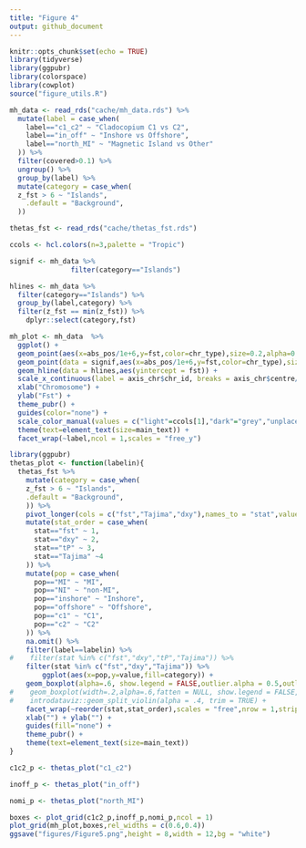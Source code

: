 ```yaml
---
title: "Figure 4"
output: github_document
---
```


```r
knitr::opts_chunk$set(echo = TRUE)
library(tidyverse)
library(ggpubr)
library(colorspace)
library(cowplot)
source("figure_utils.R")
```


```r
mh_data <- read_rds("cache/mh_data.rds") %>% 
  mutate(label = case_when(
    label=="c1_c2" ~ "Cladocopium C1 vs C2",
    label=="in_off" ~ "Inshore vs Offshore",
    label=="north_MI" ~ "Magnetic Island vs Other"
  )) %>% 
  filter(covered>0.1) %>% 
  ungroup() %>% 
  group_by(label) %>% 
  mutate(category = case_when(
  z_fst > 6 ~ "Islands",
    .default = "Background",
  )) 

thetas_fst <- read_rds("cache/thetas_fst.rds")
```

```r
ccols <- hcl.colors(n=3,palette = "Tropic")

signif <- mh_data %>% 
               filter(category=="Islands")

hlines <- mh_data %>% 
  filter(category=="Islands") %>% 
  group_by(label,category) %>% 
  filter(z_fst == min(z_fst)) %>% 
    dplyr::select(category,fst)

mh_plot <- mh_data  %>% 
  ggplot() + 
  geom_point(aes(x=abs_pos/1e+6,y=fst,color=chr_type),size=0.2,alpha=0.5) +
  geom_point(data = signif,aes(x=abs_pos/1e+6,y=fst,color=chr_type),size=0.3,alpha=1)  +
  geom_hline(data = hlines,aes(yintercept = fst)) +
  scale_x_continuous(label = axis_chr$chr_id, breaks = axis_chr$centre/1e6) + 
  xlab("Chromosome") +
  ylab("Fst") + 
  theme_pubr() +
  guides(color="none") +
  scale_color_manual(values = c("light"=ccols[1],"dark"="grey","unplaced"=ccols[3])) +
  theme(text=element_text(size=main_text)) +
  facet_wrap(~label,ncol = 1,scales = "free_y")
```


```r
library(ggpubr)
thetas_plot <- function(labelin){
  thetas_fst %>% 
    mutate(category = case_when(
    z_fst > 6 ~ "Islands",
    .default = "Background",
    )) %>% 
    pivot_longer(cols = c("fst","Tajima","dxy"),names_to = "stat",values_to = "value") %>% 
    mutate(stat_order = case_when(
      stat=="fst" ~ 1,
      stat=="dxy" ~ 2,
      stat=="tP" ~ 3,
      stat=="Tajima" ~4
    )) %>% 
    mutate(pop = case_when(
      pop=="MI" ~ "MI",
      pop=="NI" ~ "non-MI",
      pop=="inshore" ~ "Inshore",
      pop=="offshore" ~ "Offshore",
      pop=="c1" ~ "C1",
      pop=="c2" ~ "C2"
    )) %>% 
    na.omit() %>% 
    filter(label==labelin) %>% 
#    filter(stat %in% c("fst","dxy","tP","Tajima")) %>% 
    filter(stat %in% c("fst","dxy","Tajima")) %>% 
        ggplot(aes(x=pop,y=value,fill=category)) + 
    geom_boxplot(alpha=.6, show.legend = FALSE,outlier.alpha = 0.5,outlier.size = .3,outlier.color = "grey") +
#    geom_boxplot(width=.2,alpha=.6,fatten = NULL, show.legend = FALSE,outlier.alpha = 0.5,outlier.size = .3,outlier.color = "grey") +    
#    introdataviz::geom_split_violin(alpha = .4, trim = TRUE) +
    facet_wrap(~reorder(stat,stat_order),scales = "free",nrow = 1,strip.position = "top", labeller = as_labeller(c(fst = "F[ST]", dxy = "D[XY]",tP = "pi",Tajima="D"),label_parsed)) +
    xlab("") + ylab("") +
    guides(fill="none") +
    theme_pubr() +
    theme(text=element_text(size=main_text))
}

c1c2_p <- thetas_plot("c1_c2")

inoff_p <- thetas_plot("in_off")

nomi_p <- thetas_plot("north_MI")
```

```r
boxes <- plot_grid(c1c2_p,inoff_p,nomi_p,ncol = 1)
plot_grid(mh_plot,boxes,rel_widths = c(0.6,0.4))
ggsave("figures/Figure5.png",height = 8,width = 12,bg = "white")
```



